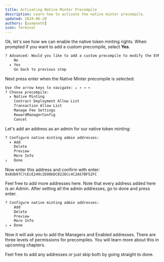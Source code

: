```yaml
---
title: Activating Native Minter Precompile
description: Learn how to activate the native minter precompile.
updated: 2024-06-28
authors: [usmaneth]
icon: Terminal
---
```


Ok, let's see how we can enable the native token minting rights. When prompted if you want to add a custom precompile, select **Yes**.

```bash
? Advanced: Would you like to add a custom precompile to modify the EVM?: 
    No
  ▸ Yes
    Go back to previous step
```

Next press enter when the Native Minter precompile is selected:

```bash
Use the arrow keys to navigate: ↓ ↑ → ← 
? Choose precompile: 
  ▸ Native Minting
    Contract Deployment Allow List
    Transaction Allow List
    Manage Fee Settings
    RewardManagerConfig
    Cancel
```

Let's add an address as an admin for our native token minting:

```bash
? Configure native minting admin addresses: 
  ▸ Add
    Delete
    Preview
    More Info
↓   Done
```

Now enter this address and confirm with enter: `0x8db97C7cEcE249c2b98bDC0226Cc4C2A57BF52FC`

Feel free to add more addresses here. Note that every address added here is an Admin. After setting all the admin addresses, go to done and press enter.

```bash
? Configure native minting admin addresses: 
    Add
    Delete
    Preview
    More Info
↓ ▸ Done
```

Now it will ask you to add the Managers and Enabled addresses. There are three levels of permissions for precompiles. You will learn more about this in upcoming chapters.

Feel free to add any addresses or just skip both by going straight to done.